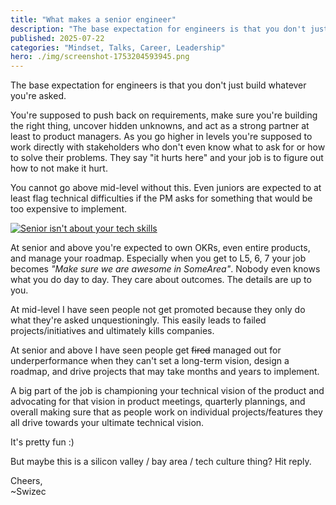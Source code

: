 ```yaml
---
title: "What makes a senior engineer"
description: "The base expectation for engineers is that you don't just build whatever you're asked."
published: 2025-07-22
categories: "Mindset, Talks, Career, Leadership"
hero: ./img/screenshot-1753204593945.png
---
```


The base expectation for engineers is that you don't just build whatever you're asked.

You're supposed to push back on requirements, make sure you're building the right thing, uncover hidden unknowns, and act as a strong partner at least to product managers. As you go higher in levels you're supposed to work directly with stakeholders who don't even know what to ask for or how to solve their problems. They say "it hurts here" and your job is to figure out how to not make it hurt.

You cannot go above mid-level without this. Even juniors are expected to at least flag technical difficulties if the PM asks for something that would be too expensive to implement.

[![Senior isn't about your tech skills](https://i.imgur.com/VWZvYZD.jpeg)](https://gitnation.com/contents/senior-isnt-about-your-tech-skills)

At senior and above you're expected to own OKRs, even entire products, and manage your roadmap. Especially when you get to L5, 6, 7 your job becomes _"Make sure we are awesome in SomeArea"_. Nobody even knows what you do day to day. They care about outcomes. The details are up to you.

At mid-level I have seen people not get promoted because they only do what they're asked unquestioningly. This easily leads to failed projects/initiatives and ultimately kills companies.

At senior and above I have seen people get ~~fired~~ managed out for underperformance when they can't set a long-term vision, design a roadmap, and drive projects that may take months and years to implement.

A big part of the job is championing your technical vision of the product and advocating for that vision in product meetings, quarterly plannings, and overall making sure that as people work on individual projects/features they all drive towards your ultimate technical vision.

It's pretty fun :)

But maybe this is a silicon valley / bay area / tech culture thing? Hit reply.

Cheers,<br/>
~Swizec
